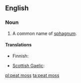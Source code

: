 ==English==

===Noun===
{{en-noun|sg=[[peat]] [[moss]]|-}}

# A common name of [[sphagnum]].

====Translations====
{{trans-top|sphagnum}}
* Finnish: {{t+|fi|rahkasammal}}
{{trans-mid}}
* [[Scottish Gaelic]]: {{t-|gd|mòinteach|f}}
{{trans-bottom}}

[[pl:peat moss]]
[[ta:peat moss]]